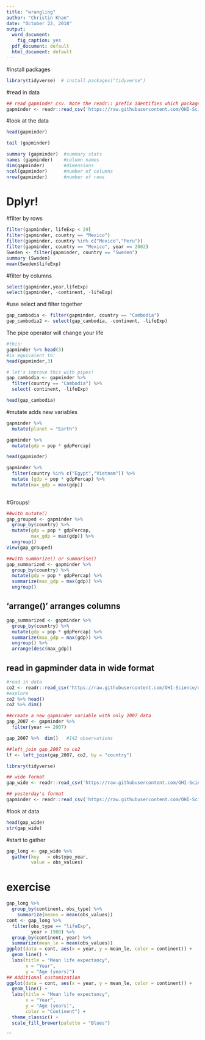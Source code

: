 ```yaml
---
title: "wrangling"
author: "Christin Khan"
date: "October 22, 2018"
output:
  word_document: 
    fig_caption: yes
  pdf_document: default
  html_document: default
---
```


#install packages

```r
library(tidyverse)  # install.packages("tidyverse")
```

#read in data

```r
## read gapminder csv. Note the readr:: prefix identifies which package it's in
gapminder <- readr::read_csv('https://raw.githubusercontent.com/OHI-Science/data-science-training/master/data/gapminder.csv')
```

#look at the data

```r
head(gapminder) 
```
```r
tail (gapminder)
```

```r
summary (gapminder)  #summary stats
names (gapminder)    #column names
dim(gapminder)       #dimensions
ncol(gapminder)      #number of columns
nrow(gapminder)      #number of rows
```

# Dplyr!

#filter by rows

```r
filter(gapminder, lifeExp < 29)
filter(gapminder, country == "Mexico")
filter(gapminder, country %in% c("Mexico","Peru"))
filter(gapminder, country == "Mexico", year == 2002)
Sweden <- filter(gapminder, country == "Sweden")
summary (Sweden)
mean(Sweden$lifeExp)
```
#filter by columns

```r
select(gapminder,year,lifeExp)
select(gapminder, -continent, -lifeExp)
```
#use select and filter together

```r
gap_cambodia <- filter(gapminder, country == "Cambodia")
gap_cambodia2 <- select(gap_cambodia, -continent, -lifeExp)
```
The pipe operator will change your life
```r
#this:
gapminder %>% head(3)
#is equivalent to:
head(gapminder,3)

# let's improve this with pipes!
gap_cambodia <- gapminder %>%
  filter(country == "Cambodia") %>%
  select(-continent, -lifeExp)

head(gap_cambodia)

```

#mutate adds new variables
```r

gapminder %>% 
  mutate(planet = "Earth")

gapminder %>% 
  mutate(gdp = pop * gdpPercap)

head(gapminder)

gapminder %>%
  filter(country %in% c("Egypt","Vietnam")) %>% 
  mutate (gdp = pop * gdpPercap) %>% 
  mutate(max_gdp = max(gdp))
  

```

#Groups!

```r
##with mutate()
gap_grouped <- gapminder %>% 
  group_by(country) %>%
  mutate(gdp = pop * gdpPercap,
         max_gdp = max(gdp)) %>% 
  ungroup()
View(gap_grouped)

##with summarize() or summarise()
gap_summarized <- gapminder %>% 
  group_by(country) %>% 
  mutate(gdp = pop * gdpPercap) %>% 
  summarize(max_gdp = max(gdp)) %>% 
  ungroup()
```

## 'arrange()' arranges columns

```r
gap_summarized <- gapminder %>% 
  group_by(country) %>% 
  mutate(gdp = pop * gdpPercap) %>% 
  summarize(max_gdp = max(gdp)) %>% 
  ungroup() %>% 
  arrange(desc(max_gdp))
```
## read in gapminder data in wide format
```r
#read in data
co2 <- readr::read_csv('https://raw.githubusercontent.com/OHI-Science/data-science-training/master/data/co2.csv')
#explore
co2 %>% head()
co2 %>% dim()

##create a new gapminder variable with only 2007 data
gap_2007 <- gapminder %>% 
  filter(year == 2007)

gap_2007 %>%  dim()   #142 observations

##left_join gap_2007 to co2
lf <- left_join(gap_2007, co2, by = "country")
```


```r
library(tidyverse)

## wide format
gap_wide <- readr::read_csv('https://raw.githubusercontent.com/OHI-Science/data-science-training/master/data/gapminder_wide.csv')

## yesterday's format
gapminder <- readr::read_csv('https://raw.githubusercontent.com/OHI-Science/data-science-training/master/data/gapminder.csv')
```
#look at data
```r
head(gap_wide)
str(gap_wide)
```
#start to gather
```r
gap_long <- gap_wide %>% 
  gather(key   = obstype_year,
         value = obs_values)

```
# exercise

```r
gap_long %>% 
  group_by(continent, obs_type) %>%
    summarize(means = mean(obs_values))
cont <- gap_long %>% 
  filter(obs_type == "lifeExp", 
         year > 1980) %>% 
  group_by(continent, year) %>% 
  summarize(mean_le = mean(obs_values))
ggplot(data = cont, aes(x = year, y = mean_le, color = continent)) + 
  geom_line() +
  labs(title = "Mean life expectancy",
       x = "Year",
       y = "Age (years)") 
## Additional customization
ggplot(data = cont, aes(x = year, y = mean_le, color = continent)) + 
  geom_line() +
  labs(title = "Mean life expectancy",
       x = "Year",
       y = "Age (years)",
       color = "Continent") +
  theme_classic() +
  scale_fill_brewer(palette = "Blues")  
```
```

